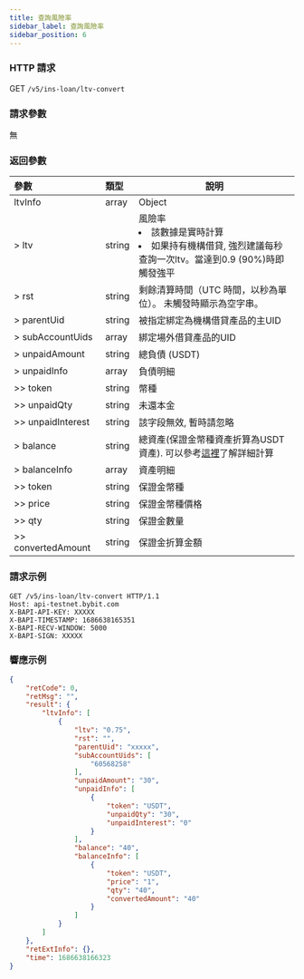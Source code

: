 ```yaml
---
title: 查詢風險率
sidebar_label: 查詢風險率
sidebar_position: 6
---
```


### HTTP 請求
GET `/v5/ins-loan/ltv-convert`

### 請求參數
無

### 返回參數
| 參數 | 類型 | 說明|
|:----- |:-----|----- |
|ltvInfo | array | Object |
|> ltv | string	| 風險率 <li>該數據是實時計算</li><li>如果持有機構借貸, 強烈建議每秒查詢一次ltv。當達到0.9 (90%)時即觸發強平</li> |
|> rst | string | 剩餘清算時間（UTC 時間，以秒為單位）。 未觸發時顯示為空字串。|
|> parentUid | string | 被指定綁定為機構借貸產品的主UID |
|> subAccountUids | array | 綁定場外借貸產品的UID |
|> unpaidAmount	| string | 總負債 (USDT) |
|> unpaidInfo | array | 負債明細 |
|>> token | string | 幣種 |
|>> unpaidQty | string | 未還本金 |
|>> unpaidInterest | string	| 該字段無效, 暫時請忽略 |
|> balance | string	| 總資產(保證金幣種資產折算為USDT資產). 可以參考<a href="https://www.bybit.com/zh-MY/help-center/s/article/Over-the-counter-OTC-Lending">這裡</a>了解詳細計算 |
|> balanceInfo | array | 資產明細 |
|>> token | string | 保證金幣種 |
|>> price | string | 保證金幣種價格 |
|>> qty	| string | 保證金數量 |
|>> convertedAmount	| string | 保證金折算金額 |

### 請求示例

```http
GET /v5/ins-loan/ltv-convert HTTP/1.1
Host: api-testnet.bybit.com
X-BAPI-API-KEY: XXXXX
X-BAPI-TIMESTAMP: 1686638165351
X-BAPI-RECV-WINDOW: 5000
X-BAPI-SIGN: XXXXX
```

### 響應示例

```json
{
    "retCode": 0,
    "retMsg": "",
    "result": {
        "ltvInfo": [
            {
                "ltv": "0.75",
                "rst": "",
                "parentUid": "xxxxx",
                "subAccountUids": [
                    "60568258"
                ],
                "unpaidAmount": "30",
                "unpaidInfo": [
                    {
                        "token": "USDT",
                        "unpaidQty": "30",
                        "unpaidInterest": "0"
                    }
                ],
                "balance": "40",
                "balanceInfo": [
                    {
                        "token": "USDT",
                        "price": "1",
                        "qty": "40",
                        "convertedAmount": "40"
                    }
                ]
            }
        ]
    },
    "retExtInfo": {},
    "time": 1686638166323
}
```
